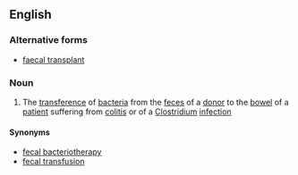 ==English==

===Alternative forms===
* [[faecal transplant]]

===Noun===
{{en-noun|head=[[fecal]] [[transplant]]}}

# {{context|medicine}} The [[transference]] of [[bacteria]] from the [[feces]] of a [[donor]] to the [[bowel]] of a [[patient]] suffering from [[colitis]] or of a [[Clostridium]] [[infection]]

====Synonyms====
* [[fecal bacteriotherapy]]
* [[fecal transfusion]]